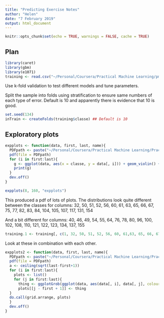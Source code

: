 ```yaml
---
title: "Predicting Exercise Notes"
author: "Helen"
date: "7 February 2019"
output: html_document
---
```


```r
knitr::opts_chunk$set(echo = TRUE, warnings = FALSE, cache = TRUE)
```

## Plan

```r
library(caret)
library(gbm)
library(e1071)
training <- read.csv("~/Personal/Coursera/Practical Machine Learning/pml-training.csv")
```

Use k-fold validation to test different models and tune parameters.

Split the sample into folds using stratification to ensure same numbers of each type of error. Default is 10 and apparently there is evidence that 10 is good.

```r
set.seed(134)
inTrain <- createFolds(training$classe) ## Default is 10
```

## Exploratory plots

```r
expplots <- function(data, first, last, name){
  PDFpath <- paste("~/Personal/Coursera/Practical Machine Learning/PracticalML/", name, ".pdf")
  pdf(file = PDFpath)
  for (i in first:last){
    g <- ggplot(data, aes(x = classe, y = data[, i])) + geom_violin() + ylab(names(data[i])) + ggtitle(paste("Column "), i)
    print(g)
  }
  dev.off()
}

expplots(8, 160, "expplots")
```

This produced a pdf of lots of plots. The distributions look quite different between the classes for columns:
32, 50, 51, 52, 56, 60, 61, 63, 65, 66, 67, 75, 77, 82, 83, 84, 104, 105, 107, 117, 131, 154

And a bit different for columns:
40, 46, 49, 54, 55, 64, 76, 78, 80, 96, 100, 102, 108,  110, 121, 122, 123, 134, 137, 155

```r
training.1 <- training[, c(1, 32, 50, 51, 52, 56, 60, 61,63, 65, 66, 67, 75, 77, 82, 83, 84, 104, 105, 107, 117, 131, 154, 160)]
```

Look at these in combination with each other.

```r
expplots2 <- function(data, first, last, name){
  PDFpath <- paste("~/Personal/Coursera/Practical Machine Learning/PracticalML/", name, ".pdf", sep = "")
  pdf(file = PDFpath)
  a <- ceiling(sqrt(last-first+1))
  for (i in first:last){
    plots <- list()
    for (j in first:last){
      thing <- ggplotGrob(ggplot(data, aes(data[, i], data[, j], colour = data$classe)) + geom_point() + xlab(names(data[, i])) + ylab(names(data[, j])) + ggtitle(paste("Columns ", i, " and ", j, sep = "")) +guides(colour = "none"))
      plots[[j - first + 1]] <- thing
  }
  do.call(grid.arrange, plots)
  }
  dev.off()
}
```